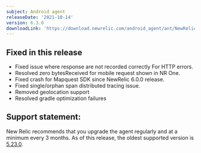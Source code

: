 ```yaml
---
subject: Android agent
releaseDate: '2021-10-14'
version: 6.3.0
downloadLink: 'https://download.newrelic.com/android_agent/ant/NewRelic_Android_Agent_6.3.0.zip'
---
```


## Fixed in this release
* Fixed issue where response are not recorded correctly For HTTP errors.
* Resolved zero bytesReceived for mobile request shown in NR One.
* Fixed crash for Mapquest SDK since NewRelic 6.0.0 release.
* Fixed single/orphan span distributed tracing issue.
* Removed geolocation support
* Resolved gradle optimization failures

## Support statement:
New Relic recommends that you upgrade the agent regularly and at a minimum every 3 months. As of this release, the oldest supported version is [5.23.0](https://docs.newrelic.com/docs/release-notes/mobile-release-notes/android-release-notes/android-5230).
